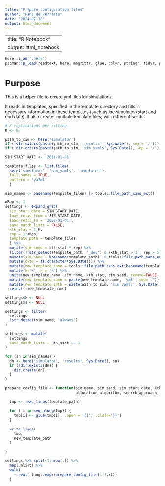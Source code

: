 ```yaml
---
title: "Prepare configuration files"
author: "Hans de Ferrante"
date: "2024-07-18"
output: html_document
---
```


---
title: "R Notebook"
output: html_notebook
---

```r
here::i_am('.here')
pacman::p_load(readtext, here, magrittr, glue, dplyr, stringr, tidyr, purrr, readr)
```

# Purpose

This is a helper file to create yml files for simulations. 

It reads in templates, specified in the template directory and fills in necessary information in these templates (such as the simulation start and end date).
It also creates multiple template files, with different seeds.


```r
# K replications per setting.
K <- 8

path_to_sim <- here('simulator')
if (!dir.exists(paste(path_to_sim, 'results', Sys.Date(), sep = '/'))) dir.create(paste(path_to_sim, 'results', Sys.Date(), sep = '/'), recursive = TRUE)
if (!dir.exists(paste(path_to_sim, 'sim_yamls', Sys.Date(), sep = '/'))) dir.create(paste(path_to_sim, 'sim_yamls', Sys.Date(), sep = '/'), recursive = TRUE)
```

```r
SIM_START_DATE <- '2016-01-01'
```



```r
template_files <- list.files(
  here('simulator', 'sim_yamls', 'templates'),
  full.names = TRUE,
  pattern = 'ya?ml'
  )

sim_names <- basename(template_files) |> tools::file_path_sans_ext()

nRep <- 1
settings <- expand_grid(
  sim_start_date = SIM_START_DATE,
  load_retxs_from = SIM_START_DATE,
  load_retxs_to = '2020-01-01',
  save_match_lists = FALSE,
  kth_stat = 1:K,
  rep = 1:nRep,
  template_path = template_files
  ) %>%
  mutate(sim_seed = kth_stat * rep) %>%
  filter(!(str_detect(template_path, '_dev') & (kth_stat > 1 | rep > 5))) %>%
  mutate(sim_name = basename(template_path) |> tools::file_path_sans_ext()) %>%
  mutate(date = as.character(Sys.Date())) %>%
  mutate(new_template_name = tools::file_path_sans_ext(basename(template_path))) %>%
  mutate(k='k', s = 's') %>%
  unite(new_template_name, sim_name, kth_stat, sim_seed, remove=FALSE, sep = '_') %>%
  mutate(new_template_name = paste(new_template_name, 'yml', sep='.')) %>%
  mutate(new_template_path = paste(path_to_sim, 'sim_yamls', Sys.Date(), new_template_name, sep = '/')) %>%
  select(-new_template_name)

settings$k <- NULL
settings$s <- NULL

settings <- filter(
  settings,
  !str_detect(sim_name, 'always')
)
```

```r
settings <- mutate(
  settings,
  save_match_lists = kth_stat == 1
)
```


```r
for (sn in sim_names) {
  dn <- here('simulator', 'results', Sys.Date(), sn)
  if (!dir.exists(dn)) {
    dir.create(dn)
  }
}
```



```r
prepare_config_file <- function(sim_name, sim_seed, sim_start_date, kth_stat, save_match_lists,
                                allocation_algorithm, search_approach, template_path, new_template_path, load_retxs_to, load_retxs_from, date = Sys.Date(), ...) {
  
  tmp <- read_lines(template_path)
  
  for ( i in seq_along(tmp)) {
    tmp[i] <- glue(tmp[i], .open = '{{', .close='}}')
  }
  
  write_lines(
    tmp,
    new_template_path
  )
  
}
```


```r
settings %>% split(1:nrow(.)) %>%
  map(unlist) %>%
  walk(
    ~ eval(rlang::expr(prepare_config_file(!!!.x)))
  )
```



